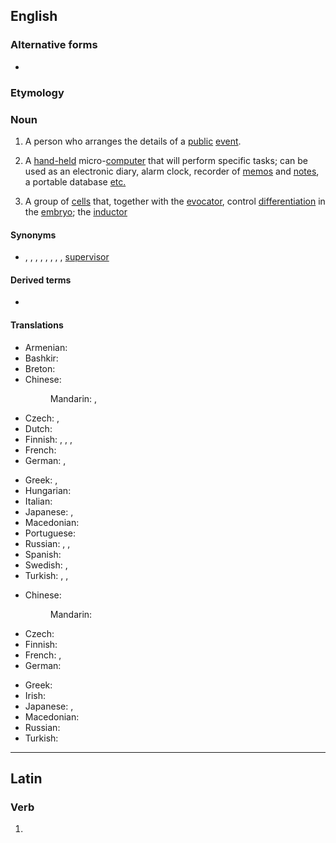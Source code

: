 {{also|organizér}}
==English==
{{wikipedia}}

===Alternative forms===
* {{l|en|organiser}}

===Etymology===
{{affix|en|organize|-er|id2=agent noun}}

===Noun===
{{en-noun}}

# A person who arranges the details of a [[public]] [[event]].
# {{lb|en|computing}} A [[hand-held]] micro-[[computer]] that will perform specific tasks; can be used as an electronic diary, alarm clock, recorder of [[memo]]s and [[note]]s, a portable database [[etc.]]
# {{lb|en|medicine}} A group of [[cell]]s that, together with the [[evocator]], control [[differentiation]] in the [[embryo]]; the [[inductor]]

====Synonyms====
* {{sense|person}} {{l|en|chief}}, {{l|en|controller}}, {{l|en|comptroller}}, {{l|en|foreman}}, {{l|en|head}}, {{l|en|head man}}, {{l|en|overseer}}, {{l|en|superintendent}}, [[supervisor]]

====Derived terms====
* {{l|en|desk organizer}}

====Translations====
{{trans-top|person arranging public events}}
* Armenian: {{t+|hy|կազմակերպիչ}}
* Bashkir: {{t|ba|ойоштороусы|sc=Cyrl}}
* Breton: {{t|br|aozer}}
* Chinese:
*: Mandarin: {{t+|cmn|組織者|sc=Hani}}, {{t+|cmn|组织者|tr=zǔzhīzhě|sc=Hani}}
* Czech: {{t|cs|pořadatel|m}}, {{t+|cs|organizátor|m}}
* Dutch: {{t+|nl|organisator|m}}
* Finnish: {{t+|fi|järjestäjä}}, {{t+|fi|organisoija}}, {{t|fi|organisaattori}}, {{t|fi|puuhamies}}
* French: {{t+|fr|organisateur|m}}
* German: {{t+|de|Veranstalter|m}}, {{t+|de|Organisator|m}}
{{trans-mid}}
* Greek: {{t+|el|διοργανωτής|m}}, {{t+|el|διοργανώτρια|f}}
* Hungarian: {{t+|hu|szervező}}
* Italian: {{t+|it|organizzatore|m}}
* Japanese: {{t|ja|組織者|tr=そしきしゃ, soshikisha|sc=Jpan}}, {{t|ja|オルガナイザー|tr=oruganaizā|sc=Jpan}}
* Macedonian: {{t|mk|организатор|m|tr=organizátor}}
* Portuguese: {{t+|pt|organizador|m}}
* Russian: {{t+|ru|организа́тор|m}}, {{t+|ru|устрои́тель|m}}, {{t+|ru|устрои́тельница|f}}
* Spanish: {{t+|es|organizador|m}}
* Swedish: {{t+|sv|arrangör|c}}, {{t+|sv|organisatör}}
* Turkish: {{t+|tr|düzenleyici}}, {{t+|tr|organizatör}}, {{t+|tr|örgütleyici}}
{{trans-bottom}}

{{trans-top|hand-held micro-computer}}
* Chinese:
*: Mandarin: {{t|cmn|整理器|tr=zhěnglǐqì|sc=Hani}}
* Czech: {{t|cs|organizér|m}}
* Finnish: {{t+|fi|kämmentietokone}}
* French: {{t+|fr|organiseur}}, {{t+|fr|agenda}}
* German: {{t+|de|Organizer|m}}
{{trans-mid}}
* Greek: {{t+|el|οργανωτής|m}}
* Irish: {{t|ga|dialann|f}}
* Japanese: {{t|ja|電子手帳|tr=でんしてちょう, denshi techō|sc=Jpan}}, {{t|ja|オルガナイザー|tr=oruganaizā|sc=Jpan}}
* Macedonian: {{t|mk|организатор|m|tr=organizátor}}
* Russian: {{t+|ru|органа́йзер|m|tr=organájzɛr}}
* Turkish: {{t|tr|elektronik ajanda}}
{{trans-bottom}}

{{trans-top|medicine: group of cells}}
{{trans-mid}}
{{trans-bottom}}

----

==Latin==

===Verb===
{{la-verb-form|organizer}}

# {{inflection of|organizō||1|s|pres|pasv|subj|lang=la}}